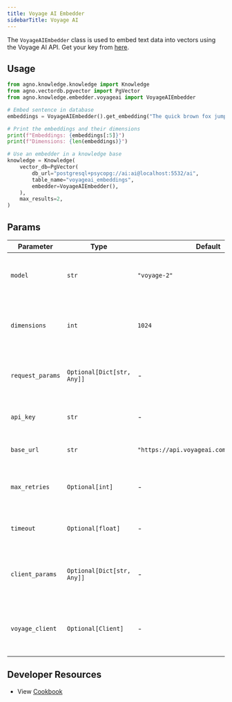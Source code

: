 ```yaml
---
title: Voyage AI Embedder
sidebarTitle: Voyage AI
---
```


The `VoyageAIEmbedder` class is used to embed text data into vectors using the Voyage AI API. Get your key from [here](https://dash.voyageai.com/api-keys).

## Usage

```python cookbook/embedders/voyageai_embedder.py
from agno.knowledge.knowledge import Knowledge
from agno.vectordb.pgvector import PgVector
from agno.knowledge.embedder.voyageai import VoyageAIEmbedder

# Embed sentence in database
embeddings = VoyageAIEmbedder().get_embedding("The quick brown fox jumps over the lazy dog.")

# Print the embeddings and their dimensions
print(f"Embeddings: {embeddings[:5]}")
print(f"Dimensions: {len(embeddings)}")

# Use an embedder in a knowledge base
knowledge = Knowledge(
    vector_db=PgVector(
        db_url="postgresql+psycopg://ai:ai@localhost:5532/ai",
        table_name="voyageai_embeddings",
        embedder=VoyageAIEmbedder(),
    ),
    max_results=2,
)
```

## Params

| Parameter        | Type                       | Default                                    | Description                                                         |
| ---------------- | -------------------------- | ------------------------------------------ | ------------------------------------------------------------------- |
| `model`          | `str`                      | `"voyage-2"`                               | The name of the model used for generating embeddings.               |
| `dimensions`     | `int`                      | `1024`                                     | The dimensionality of the embeddings generated by the model.        |
| `request_params` | `Optional[Dict[str, Any]]` | -                                          | Additional parameters to include in the API request. Optional.      |
| `api_key`        | `str`                      | -                                          | The API key used for authenticating requests.                       |
| `base_url`       | `str`                      | `"https://api.voyageai.com/v1/embeddings"` | The base URL for the API endpoint.                                  |
| `max_retries`    | `Optional[int]`            | -                                          | The maximum number of retries for API requests. Optional.           |
| `timeout`        | `Optional[float]`          | -                                          | The timeout duration for API requests. Optional.                    |
| `client_params`  | `Optional[Dict[str, Any]]` | -                                          | Additional parameters for configuring the API client. Optional.     |
| `voyage_client`  | `Optional[Client]`         | -                                          | An instance of the Client to use for making API requests. Optional. |

## Developer Resources
- View [Cookbook](https://github.com/agno-agi/agno/tree/main/cookbook/knowledge/embedders/voyageai_embedder.py)
